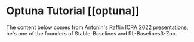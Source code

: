 # Optuna Tutorial [[optuna]]

<Youtube id="AidFTOdGNFQ" />

The content below comes from Antonin's Raffin ICRA 2022 presentations, he's one of the founders of Stable-Baselines and RL-Baselines3-Zoo.
